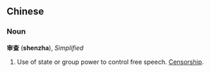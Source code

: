 ==Chinese==

===Noun===
'''审查''' ('''shenzha'''), ''Simplified''

#Use of state or group power to control free speech.  [[Censorship]].